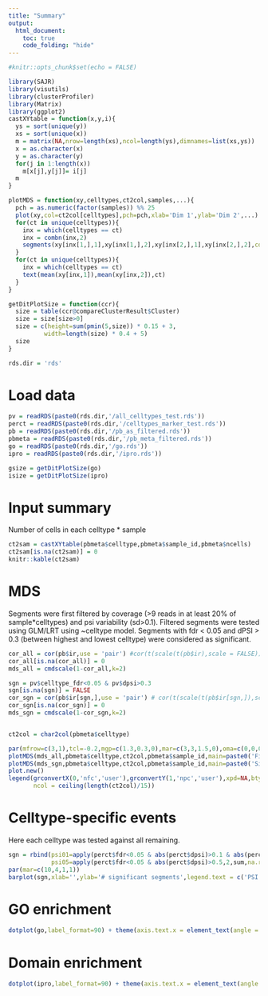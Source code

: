 ```yaml
---
title: "Summary"
output:
  html_document:
    toc: true
    code_folding: "hide"
---
```


```r
#knitr::opts_chunk$set(echo = FALSE)
```

```r
library(SAJR)
library(visutils)
library(clusterProfiler)
library(Matrix)
library(ggplot2)
castXYtable = function(x,y,i){
  ys = sort(unique(y))
  xs = sort(unique(x))
  m = matrix(NA,nrow=length(xs),ncol=length(ys),dimnames=list(xs,ys))
  x = as.character(x)
  y = as.character(y)
  for(j in 1:length(x))
    m[x[j],y[j]]= i[j]
  m
}

plotMDS = function(xy,celltypes,ct2col,samples,...){
  pch = as.numeric(factor(samples)) %% 25
  plot(xy,col=ct2col[celltypes],pch=pch,xlab='Dim 1',ylab='Dim 2',...)
  for(ct in unique(celltypes)){
    inx = which(celltypes == ct)
    inx = combn(inx,2)
    segments(xy[inx[1,],1],xy[inx[1,],2],xy[inx[2,],1],xy[inx[2,],2],col=ct2col[ct])
  }
  for(ct in unique(celltypes)){
    inx = which(celltypes == ct)
    text(mean(xy[inx,1]),mean(xy[inx,2]),ct)
  }
}

getDitPlotSize = function(ccr){
  size = table(ccr@compareClusterResult$Cluster)
  size = size[size>0]
  size = c(height=sum(pmin(5,size)) * 0.15 + 3,
          width=length(size) * 0.4 + 5)
  size
}

rds.dir = 'rds'
```

# Load data
```r
pv = readRDS(paste0(rds.dir,'/all_celltypes_test.rds'))
perct = readRDS(paste0(rds.dir,'/celltypes_marker_test.rds'))
pb = readRDS(paste0(rds.dir,'/pb_as_filtered.rds'))
pbmeta = readRDS(paste0(rds.dir,'/pb_meta_filtered.rds'))
go = readRDS(paste0(rds.dir,'/go.rds'))
ipro = readRDS(paste0(rds.dir,'/ipro.rds'))

gsize = getDitPlotSize(go)
isize = getDitPlotSize(ipro)
```


# Input summary
Number of cells in each celltype * sample
```r
ct2sam = castXYtable(pbmeta$celltype,pbmeta$sample_id,pbmeta$ncells)
ct2sam[is.na(ct2sam)] = 0
knitr::kable(ct2sam)
```


# MDS
Segments were first filtered by coverage (>9 reads in at least 20% of sample*celltypes) and psi variability (sd>0.1).
Filtered segments were tested using GLM/LRT using ~celltype model. Segments with fdr < 0.05 and dPSI > 0.3 (between highest and lowest celltype) were considered as significant.
```r
cor_all = cor(pb$ir,use = 'pair') #cor(t(scale(t(pb$ir),scale = FALSE)),use = 'pair')
cor_all[is.na(cor_all)] = 0
mds_all = cmdscale(1-cor_all,k=2)

sgn = pv$celltype_fdr<0.05 & pv$dpsi>0.3
sgn[is.na(sgn)] = FALSE
cor_sgn = cor(pb$ir[sgn,],use = 'pair') # cor(t(scale(t(pb$ir[sgn,]),scale = FALSE)),use = 'pair')
cor_sgn[is.na(cor_sgn)] = 0
mds_sgn = cmdscale(1-cor_sgn,k=2)


ct2col = char2col(pbmeta$celltype)

par(mfrow=c(3,1),tcl=-0.2,mgp=c(1.3,0.3,0),mar=c(3,3,1.5,0),oma=c(0,0,0,0),bty='n',lwd=2)
plotMDS(mds_all,pbmeta$celltype,ct2col,pbmeta$sample_id,main=paste0('Filtered (',length(pb),')'))
plotMDS(mds_sgn,pbmeta$celltype,ct2col,pbmeta$sample_id,main=paste0('Significant (',sum(sgn),')'))
plot.new()
legend(grconvertX(0,'nfc','user'),grconvertY(1,'npc','user'),xpd=NA,bty='n',pch=19,col=ct2col,legend = names(ct2col),title='Celltypes',
       ncol = ceiling(length(ct2col)/15))
```

# Celltype-specific events
Here each celltype was tested against all remaining.
```r
sgn = rbind(psi01=apply(perct$fdr<0.05 & abs(perct$dpsi)>0.1 & abs(perct$dpsi) <= 0.5,2,sum,na.rm=TRUE),
            psi05=apply(perct$fdr<0.05 & abs(perct$dpsi)>0.5,2,sum,na.rm=TRUE))
par(mar=c(10,4,1,1))
barplot(sgn,xlab='',ylab='# significant segments',legend.text = c('PSI > 0.1', 'PSI > 0.5'),las=2)
```

# GO enrichment
```r
dotplot(go,label_format=90) + theme(axis.text.x = element_text(angle = 90))
```

# Domain enrichment
```r
dotplot(ipro,label_format=90) + theme(axis.text.x = element_text(angle = 90))
```


